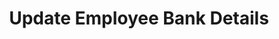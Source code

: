 ---
title: Update Employee Bank Details
openapi: "POST /api/v1/employee/consent-data/"
sidebarTitle: Update Employee Bank Details
---
